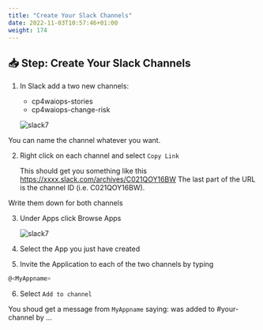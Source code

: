 ```yaml
---
title: "Create Your Slack Channels"
date: 2022-11-03T10:57:46+01:00
weight: 174
---
```




## 📥 Step: Create Your Slack Channels




1. In Slack add a two new channels:
	* cp4waiops-stories
	* cp4waiops-change-risk

	![slack7](./../images/slack/slack003.png)

<InlineNotification kind="info">

You can name the channel whatever you want.

</InlineNotification>

2. Right click on each channel and select `Copy Link`

	This should get you something like this https://xxxx.slack.com/archives/C021QOY16BW
	The last part of the URL is the channel ID (i.e. C021QOY16BW). 

<InlineNotification kind="warning">	

Write them down for both channels

</InlineNotification>


3. Under Apps click Browse Apps

	![slack7](./../images/slack/slack013.png)

4. Select the App you just have created

5. Invite the Application to each of the two channels by typing

```bash
@<MyAppname>
```

6. Select `Add to channel`

You shoud get a message from `MyAppname` saying: was added to #your-channel by ...



